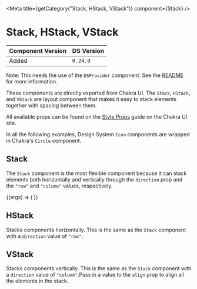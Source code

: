 

<Meta title={getCategory("Stack, HStack, VStack")} component={Stack} />

# Stack, HStack, VStack

| Component Version | DS Version |
| ----------------- | ---------- |
| Added             | `0.24.0`   |

Note: This needs the use of the `DSProvider` component. See the
[README](https://nypl.github.io/nypl-design-system/reservoir/v1/?path=/story/chakra-ui--page#dsprovider)
for more information.

These components are directly exported from Chakra UI. The `Stack`, `HStack`,
and `VStack` are layout component that makes it easy to stack elements together
with spacing between them.

All available props can be found on the [Style Props](https://chakra-ui.com/docs/features/style-props)
guide on the Chakra UI site.

In all the following examples, Design System `Icon` components are wrapped in
Chakra's `Circle` component.

## Stack

The `Stack` component is the most flexible component because it can stack
elements both horizontally and vertically through the `direction` prop and the
`"row"` and `"column"` values, respectively.

<Canvas>
  <Story
    name="Stack, HStack, VStack"
    args={{
      direction: "column",
      spacing: "s",
    }}
    argTypes={{
      direction: {
        control: {
          type: "select",
        },
        options: ["column", "row"],
      },
    }}
  >
    {(args) => (
      <Stack {...args}>
        <Circle size="50px" borderColor="ui.black" borderWidth="1px">
          <Icon name="errorFilled" size="large" />
        </Circle>
        <Circle size="50px" borderColor="ui.black" borderWidth="1px">
          <Icon name="errorOutline" size="large" />
        </Circle>
        <Circle size="50px" borderColor="ui.black" borderWidth="1px">
          <Icon name="check" size="large" />
        </Circle>
      </Stack>
    )}
  </Story>
</Canvas>

## HStack

Stacks components horizontally. This is the same as the `Stack` component with
a `direction` value of `"row"`.

<Canvas>
  <DSProvider>
    <HStack spacing="s">
      <Circle size="50px" borderColor="ui.black" borderWidth="1px">
        <Icon name="errorFilled" size="large" />
      </Circle>
      <Circle size="50px" borderColor="ui.black" borderWidth="1px">
        <Icon name="errorOutline" size="large" />
      </Circle>
      <Circle size="50px" borderColor="ui.black" borderWidth="1px">
        <Icon name="check" size="large" />
      </Circle>
    </HStack>
  </DSProvider>
</Canvas>

## VStack

Stacks components vertically. This is the same as the `Stack` component with
a `direction` value of `"column"`.Pass in a value to the `align` prop to align
all the elements in the stack.

<Canvas>
  <DSProvider>
    <VStack align="left" spacing="s">
      <Circle size="50px" borderColor="ui.black" borderWidth="1px">
        <Icon name="errorFilled" size="large" />
      </Circle>
      <Circle size="50px" borderColor="ui.black" borderWidth="1px">
        <Icon name="errorOutline" size="large" />
      </Circle>
      <Circle size="50px" borderColor="ui.black" borderWidth="1px">
        <Icon name="check" size="large" />
      </Circle>
    </VStack>
  </DSProvider>
</Canvas>
